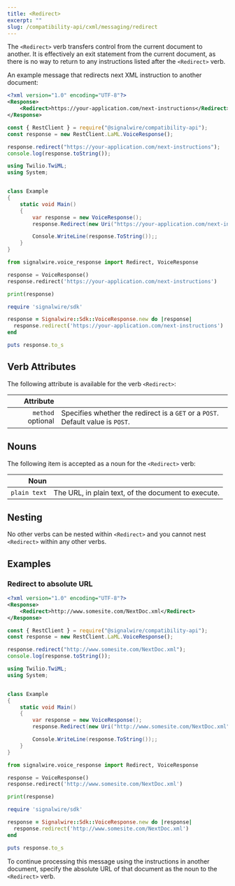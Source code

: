 ```yaml
---
title: <Redirect>
excerpt: ""
slug: /compatibility-api/cxml/messaging/redirect
---
```



The `<Redirect>` verb transfers control from the current document to another. It is effectively an exit statement from the current document, as there is no way to return to any instructions listed after the `<Redirect>` verb.

An example message that redirects next XML instruction to another document:

<Tabs groupId="cxml-api">

<TabItem value="xml" label="XML">

```xml
<?xml version="1.0" encoding="UTF-8"?>
<Response>
    <Redirect>https://your-application.com/next-instructions</Redirect>
</Response>
```

</TabItem>
<TabItem value="javascript" label="JavaScript">

```js
const { RestClient } = require("@signalwire/compatibility-api");
const response = new RestClient.LaML.VoiceResponse();

response.redirect("https://your-application.com/next-instructions");
console.log(response.toString());
```

</TabItem>
<TabItem value="csharp" label="C#">

```csharp
using Twilio.TwiML;
using System;


class Example
{
    static void Main()
    {
        var response = new VoiceResponse();
        response.Redirect(new Uri("https://your-application.com/next-instructions"));

        Console.WriteLine(response.ToString());;
    }
}
```

</TabItem>
<TabItem value="python" label="Python">

```python
from signalwire.voice_response import Redirect, VoiceResponse

response = VoiceResponse()
response.redirect('https://your-application.com/next-instructions')

print(response)
```

</TabItem>
<TabItem value="ruby" label="Ruby">

```ruby
require 'signalwire/sdk'

response = Signalwire::Sdk::VoiceResponse.new do |response|
  response.redirect('https://your-application.com/next-instructions')
end

puts response.to_s
```

</TabItem>
</Tabs>

## Verb Attributes

The following attribute is available for the verb `<Redirect>`:

|                                               Attribute |                                                                                                                  |
| ------------------------------------------------------: | ---------------------------------------------------------------------------------------------------------------- |
| `method` <span className="optional-arg">optional</span> | Specifies whether the redirect is a `GET` or a `POST`. Default value is `POST`. |

## Nouns

The following item is accepted as a noun for the `<Redirect>` verb:

|         Noun |                                                     |
| -----------: | --------------------------------------------------- |
| `plain text` | The URL, in plain text, of the document to execute. |

## Nesting

No other verbs can be nested within `<Redirect>` and you cannot nest `<Redirect>` within any other verbs.

## Examples

### Redirect to absolute URL

<Tabs groupId="compatibility-api">

<TabItem value="xml" label="XML">

```xml
<?xml version="1.0" encoding="UTF-8"?>
<Response>
    <Redirect>http://www.somesite.com/NextDoc.xml</Redirect>
</Response>
```

</TabItem>
<TabItem value="javascript" label="JavaScript">

```js
const { RestClient } = require("@signalwire/compatibility-api");
const response = new RestClient.LaML.VoiceResponse();

response.redirect("http://www.somesite.com/NextDoc.xml");
console.log(response.toString());
```

</TabItem>
<TabItem value="csharp" label="C#">

```csharp
using Twilio.TwiML;
using System;


class Example
{
    static void Main()
    {
        var response = new VoiceResponse();
        response.Redirect(new Uri("http://www.somesite.com/NextDoc.xml"));

        Console.WriteLine(response.ToString());;
    }
}
```

</TabItem>
<TabItem value="python" label="Python">

```python
from signalwire.voice_response import Redirect, VoiceResponse

response = VoiceResponse()
response.redirect('http://www.somesite.com/NextDoc.xml')

print(response)
```

</TabItem>
<TabItem value="ruby" label="Ruby">

```ruby
require 'signalwire/sdk'

response = Signalwire::Sdk::VoiceResponse.new do |response|
  response.redirect('http://www.somesite.com/NextDoc.xml')
end

puts response.to_s
```

</TabItem>
</Tabs>

To continue processing this message using the instructions in another document, specify the absolute URL of that document as the noun to the `<Redirect>` verb.
